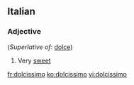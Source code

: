 ==Italian==

===Adjective===
{{it-adj-sup|dolcissim}} (''Superlative of'': [[dolce]])

# Very [[sweet]]

[[fr:dolcissimo]]
[[ko:dolcissimo]]
[[vi:dolcissimo]]